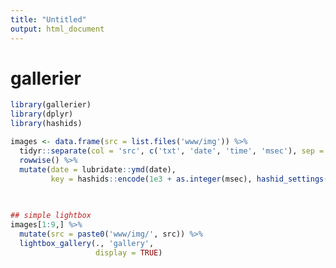 ```yaml
---
title: "Untitled"
output: html_document
---
```


# gallerier

<link rel="stylesheet" href="www/lightbox-2-2.11.3/css/lightbox.min.css">
<script src="www/lightbox-2-2.11.3/js/lightbox.min.js"></script>


```r
library(gallerier)
library(dplyr)
library(hashids)

images <- data.frame(src = list.files('www/img')) %>%
  tidyr::separate(col = 'src', c('txt', 'date', 'time', 'msec'), sep = '_|\\.', remove = FALSE) %>%
  rowwise() %>%
  mutate(date = lubridate::ymd(date),
         key = hashids::encode(1e3 + as.integer(msec), hashid_settings(salt = 'this is my salt')))

  
         
## simple lightbox
images[1:9,] %>% 
  mutate(src = paste0('www/img/', src)) %>%
  lightbox_gallery(., 'gallery', 
                   display = TRUE)

```
